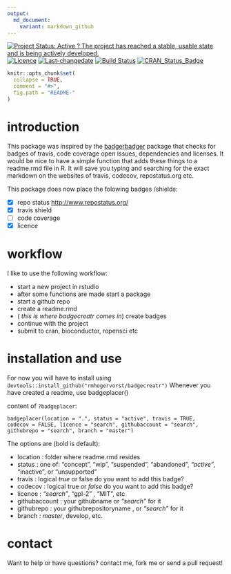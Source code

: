 ```yaml
---
output:
  md_document:
    variant: markdown_github
---
```

[![Project Status: Active ? The project has reached a stable, usable state and is being actively developed.](http://www.repostatus.org/badges/latest/active.svg)](http://www.repostatus.org/#active)
[![Licence](https://img.shields.io/badge/licence-GPL--3-blue.svg)](https://www.gnu.org/licenses/gpl-3.0.en.html)
[![Last-changedate](https://img.shields.io/badge/last%20change-`r gsub('-', '--', Sys.Date())`-yellowgreen.svg)](/commits/master)
[![Build Status](https://travis-ci.org/RMHogervorst/badgecreatr.svg?branch=master)](https://travis-ci.org/RMHogervorst/badgecreatr)
[![CRAN_Status_Badge](http://www.r-pkg.org/badges/version/badgecreatr)](http://cran.r-project.org/package=badgecreatr)





<!-- README.md is generated from README.Rmd. Please edit that file -->

```r
knitr::opts_chunk$set(
  collapse = TRUE,
  comment = "#>",
  fig.path = "README-"
)
```

# introduction
This package was inspired by the [badgerbadger](https://github.com/badges/badgerbadgerbadger) package that checks for badges of travis, code coverage open issues, dependencies and licenses.
It would be nice to have a simple function that adds these things to a readme.rmd file in R.
It will save you typing and searching for the exact markdown on the websites 
of travis, codecov, repostatus.org etc.


This package does now place the folowing badges /shields:

- [x] repo status <http://www.repostatus.org/>
- [x] travis shield
- [ ] code coverage
- [x] licence 

# workflow
I like to use the following workflow:

- start a new project in rstudio
- after some functions are made start a package
- start a github repo
- create a readme.rmd
-   ( *this is where badgecreatr comes in*) create badges
- continue with the project
- submit to cran, bioconductor, ropensci etc

# installation and use
For now you will have to install using `devtools::install_github("rmhogervorst/badgecreatr")`
Whenever you have created a readme, use badgeplacer()

content of `?badgeplacer`:

`badgeplacer(location = ".", status = "active", travis = TRUE,
  codecov = FALSE, licence = "search", githubaccount = "search",
  githubrepo = "search", branch = "master")`

The options are (bold is default):
  
- location	: folder where readme.rmd resides
- status	: one of: "concept", "wip", "suspended", "abandoned", *"active"*, "inactive", or "unsupported"
- travis	: logical *true* or false do you want to add this badge?
- codecov	: logical true or *false* do you want to add this badge?
- licence	: *"search"*, "gpl-2" , "MIT", etc
- githubaccount : your githubname or *"search"* for it 
- githubrepo	: your githubrepositoryname , or *"search"* for it
- branch	: *master*, develop, etc.


# contact
Want to help or have questions?  contact me, fork me or send a pull request!
